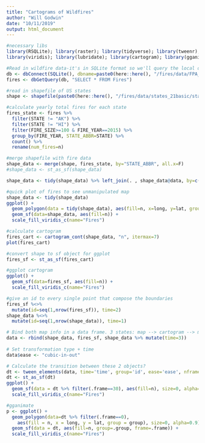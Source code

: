 ```yaml
---
title: "Cartograms of Wildfires"
author: "Will Godwin"
date: "10/11/2019"
output: html_document
---
```


```r
#necessary libs
library(RSQLite); library(raster); library(tidyverse); library(tweenr); library(broom); library(sf)
library(viridis); library(lubridate); library(cartogram); library(gganimate); library(maptools)

#Read in wildfire data-it's in SQLite format so we'll query the local db
db <- dbConnect(SQLite(), dbname=paste0(here::here(), "/fires/data/FPA_FOD_20170508.sqlite"))
fires <- dbGetQuery(db, "SELECT * FROM Fires")

#read in shapefile of US states
shape <- shapefile(paste0(here::here(), "/fires/data/states_21basic/states.shp"))

#calculate yearly total fires for each state
fires_state <- fires %>%
  filter(STATE != "AK") %>%
  filter(STATE != "HI") %>%
  filter(FIRE_SIZE>=100 & FIRE_YEAR==2015) %>%
  group_by(FIRE_YEAR, STATE_ABBR=STATE) %>%
  count() %>%
  rename(num_fires=n)

#merge shapefile with fire data
shape_data <- merge(shape, fires_state, by="STATE_ABBR", all.x=F)
#shape_data <- st_as_sf(shape_data)

shape_data <- tidy(shape_data) %>% left_join(. , shape_data@data, by=c("id"="STATE_ABBR")) 

#quick plot of fires to see unmanipulated map
shape_data <- tidy(shape_data)
ggplot() +
  geom_polygon(data = tidy(shape_data), aes(fill=n, x=long, y=lat, group=group), size=0, alpha=0.9)
  geom_sf(data=shape_data, aes(fill=n)) +
  scale_fill_viridis_c(name="Fires")

#calculate cartogram
fires_cart <- cartogram_cont(shape_data, "n", itermax=7)
plot(fires_cart)

#convert shape to sf object for ggplot
fires_sf <- st_as_sf(fires_cart)

#ggplot cartogram
ggplot() +
  geom_sf(data=fires_sf, aes(fill=n)) +
  scale_fill_viridis_c(name="Fires")

```


```r
#give an id to every single point that compose the boundaries
fires_sf %<>% 
  mutate(id=seq(1,nrow(fires_sf)), time=2)
shape_data %<>% 
  mutate(id=seq(1,nrow(shape_data)), time=1)

# Bind both map info in a data frame. 3 states: map --> cartogram --> map
data <- rbind(shape_data, fires_sf, shape_data %>% mutate(time=3))
 
# Set transformation type + time
data$ease <- "cubic-in-out"

# Calculate the transition between these 2 objects?
dt <- tween_elements(data, time='time', group='id', ease='ease', nframes = 30)
dt <- st_as_sf(dt)
ggplot() + 
  geom_sf(data = dt %>% filter(.frame==30), aes(fill=n), size=0, alpha=0.9) +
  scale_fill_viridis_c(name="Fires")

#gganimate
p <- ggplot() +
  geom_polygon(data=dt %>% filter(.frame==0), 
    aes(fill = n, x = long, y = lat, group = group), size=0, alpha=0.9)
  geom_sf(data = dt, aes(fill=n, group=.group, frame=.frame)) +
  scale_fill_viridis_c(name="Fires")
```